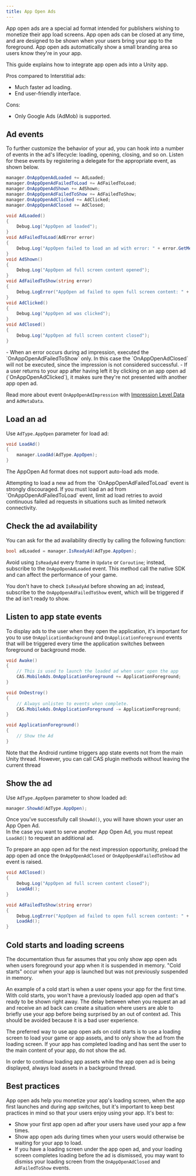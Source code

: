```yaml
---
title: App Open Ads
---
```


App open ads are a special ad format intended for publishers wishing to monetize their app load screens. App open ads can be closed at any time, and are designed to be shown when your users bring your app to the foreground.  App open ads automatically show a small branding area so users know they're in your app.  

This guide explains how to integrate app open ads into a Unity app.

Pros compared to Interstitial ads:
- Much faster ad loading.
- End user-friendly interface.  

Cons:
- Only Google Ads (AdMob) is supported.

## Ad events
To further customize the behavior of your ad, you can hook into a number of events in the ad's lifecycle: loading, opening, closing, and so on. Listen for these events by registering a delegate for the appropriate event, as shown below.

```csharp
manager.OnAppOpenAdLoaded += AdLoaded;
manager.OnAppOpenAdFailedToLoad += AdFailedToLoad;
manager.OnAppOpenAdShown += AdShown;
manager.OnAppOpenAdFailedToShow += AdFailedToShow;
manager.OnAppOpenAdClicked += AdClicked;
manager.OnAppOpenAdClosed += AdClosed;

void AdLoaded()
{
    Debug.Log("AppOpen ad loaded");
}
void AdFailedToLoad(AdError error)
{
    Debug.Log("AppOpen failed to load an ad with error: " + error.GetMessage());
}
void AdShown()
{
    Debug.Log("AppOpen ad full screen content opened");
}
void AdFailedToShow(string error)
{
    Debug.LogError("AppOpen ad failed to open full screen content: " + error);
}
void AdClicked()
{
    Debug.Log("AppOpen ad was clicked");
}
void AdClosed()
{
    Debug.Log("AppOpen ad full screen content closed");
}
```

<Info>
- When an error occurs during ad impression, executed the `OnAppOpenAdFailedToShow` only.  In this case the `OnAppOpenAdClosed` will not be executed, since the impression is not considered successful.
- If a user returns to your app after having left it by clicking on an app open ad (`OnAppOpenAdClicked`), it makes sure they're not presented with another app open ad.
</Info>

Read more about event `OnAppOpenAdImpression` with [Impression Level Data](Unity/Impression-Level-Data) and `AdMetaData`.  
## Load an ad
Use `AdType.AppOpen` parameter for load ad:
```c#
void LoadAd()
{
    manager.LoadAd(AdType.AppOpen);
}
```
The AppOpen Ad format does not support auto-load ads mode.

<Info>
Attempting to load a new ad from the `OnAppOpenAdFailedToLoad` event is strongly discouraged. If you must load an ad from `OnAppOpenAdFailedToLoad` event, limit ad load retries to avoid continuous failed ad requests in situations such as limited network connectivity.
</Info>

## Check the ad availability
You can ask for the ad availability directly by calling the following function:
```c#
bool adLoaded = manager.IsReadyAd(AdType.AppOpen);
```

Avoid using `IsReadyAd` every frame in `Update` or `Coroutine`; instead, subscribe to the `OnAppOpenAdLoaded` event. This method call the native SDK and can affect the performance of your game. 

You don't have to check `IsReadyAd` before showing an ad; instead, subscribe to the `OnAppOpenAdFailedToShow` event, which will be triggered if the ad isn't ready to show.

## Listen to app state events
To display ads to the user when they open the application, it's important for you to use `OnApplicationBackground` and `OnApplicationForeground` events that will be triggered every time the application switches between foreground or background mode.
```csharp
void Awake()
{
    // This is used to launch the loaded ad when user open the app
    CAS.MobileAds.OnApplicationForeground += ApplicationForeground;
}

void OnDestroy()
{
    // Always unlisten to events when complete.
    CAS.MobileAds.OnApplicationForeground -= ApplicationForeground;
}

void ApplicationForeground()
{
    // Show the Ad
}
```

<Info>
Note that the Android runtime triggers app state events not from the main Unity thread. However, you can call CAS plugin methods without leaving the current thread
</Info>

## Show the ad
Use `AdType.AppOpen` parameter to show loaded ad:
```c#
manager.ShowAd(AdType.AppOpen);
```

Once you’ve successfully call `ShowAd()`, you will have shown your user an App Open Ad.  
In the case you want to serve another App Open Ad, you must repeat `LoadAd()` to request an additional ad.

To prepare an app open ad for the next impression opportunity, preload the app open ad once the `OnAppOpenAdClosed` or `OnAppOpenAdFailedToShow` ad event is raised.
```c#
void AdClosed()
{
    Debug.Log("AppOpen ad full screen content closed");
    LoadAd();
}

void AdFailedToShow(string error)
{
    Debug.LogError("AppOpen ad failed to open full screen content: " + error);
    LoadAd();
}
```

## Cold starts and loading screens
The documentation thus far assumes that you only show app open ads when users foreground your app when it is suspended in memory. "Cold starts" occur when your app is launched but was not previously suspended in memory.  

An example of a cold start is when a user opens your app for the first time. With cold starts, you won't have a previously loaded app open ad that's ready to be shown right away. The delay between when you request an ad and receive an ad back can create a situation where users are able to briefly use your app before being surprised by an out of context ad. This should be avoided because it is a bad user experience.  

The preferred way to use app open ads on cold starts is to use a loading screen to load your game or app assets, and to only show the ad from the loading screen. If your app has completed loading and has sent the user to the main content of your app, do not show the ad.  

<Info>
In order to continue loading app assets while the app open ad is being displayed, always load assets in a background thread.
</Info>

## Best practices
App open ads help you monetize your app's loading screen, when the app first launches and during app switches, but it's important to keep best practices in mind so that your users enjoy using your app. It's best to:
- Show your first app open ad after your users have used your app a few times.
- Show app open ads during times when your users would otherwise be waiting for your app to load.
- If you have a loading screen under the app open ad, and your loading screen completes loading before the ad is dismissed, you may want to dismiss your loading screen from the `OnAppOpenAdClosed` and  `AdFailedToShow` events.
